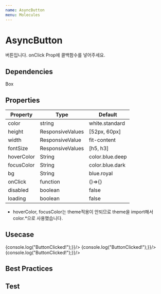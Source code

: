 ```yaml
---
name: AsyncButton
menu: Molecules
---
```



# AsyncButton

버튼입니다. onClick Prop에 콜백함수를 넣어주세요.

## Dependencies
<App>
<Flex>
<Chip bg="blue.deep" color="#FFF">Box</Chip>
</Flex>
</App>

## Properties

|Property|Type|Default|
|-|-|-|
| color | string | white.standard |
| height | ResponsiveValues | [52px, 60px] |
| width | ResponsiveValue | fit-content |
| fontSize | ResponsiveValues | [h5, h3] |
| hoverColor | String | color.blue.deep |
| focusColor | String | color.blue.dark |
| bg | String | blue.royal |
| onClick | function | ()=>{} |
| disabled | boolean | false |
| loading | boolean | false |

- hoverColor, focusColor는 theme적용이 안되므로 theme을 import해서 color.*으로 사용했습니다.

## Usecase

<Playground>
  <App>
    <AsyncButton label="Click me" disabled={false} loading={false} onClick={()=>{console.log("ButtonClicked!");}}/>
    <AsyncButton label="Disabled" disabled={true} loading={false}  onClick={()=>{console.log("ButtonClicked!");}}/>
    <AsyncButton
    label="Click me"
    disabled={false}
    loading={true}
    width={["50px", "70px"]}
    onClick={()=>{console.log("ButtonClicked!");}}/>
  </App>
</Playground>

## Best Practices

## Test
